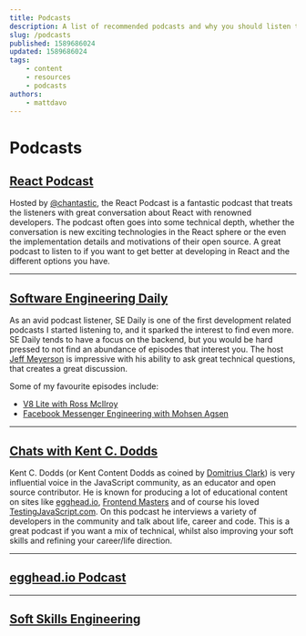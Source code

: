 ```yaml
---
title: Podcasts
description: A list of recommended podcasts and why you should listen to them.
slug: /podcasts
published: 1589686024
updated: 1589686024
tags:
    - content
    - resources
    - podcasts
authors:
    - mattdavo
---
```


# Podcasts

## [React Podcast](https://reactpodcast.simplecast.fm/)

Hosted by [@chantastic](https://twitter.com/chantastic), the React Podcast is a fantastic podcast that treats the listeners with great conversation about React with renowned developers. The podcast often goes into some technical depth, whether the conversation is new exciting technologies in the React sphere or the even the implementation details and motivations of their open source. A great podcast to listen to if you want to get better at developing in React and the different options you have.

---

## [Software Engineering Daily](https://www.softwaredaily.com/)

As an avid podcast listener, SE Daily is one of the first development related podcasts I started listening to, and it sparked the interest to find even more. SE Daily tends to have a focus on the backend, but you would be hard pressed to not find an abundance of episodes that interest you. The host [Jeff Meyerson](https://twitter.com/the_prion?lang=en) is impressive with his ability to ask great technical questions, that creates a great discussion.

Some of my favourite episodes include:

-   [V8 Lite with Ross McIlroy](https://softwareengineeringdaily.com/2020/04/03/v8-lite-with-ross-mcilroy/)
-   [Facebook Messenger Engineering with Mohsen Agsen](https://softwareengineeringdaily.com/2020/03/31/facebook-messenger-engineering-with-mohsen-agsen/)

---

## [Chats with Kent C. Dodds](https://kentcdodds.com/chats-with-kent-podcast/)

Kent C. Dodds (or Kent Content Dodds as coined by [Domitrius Clark](https://twitter.com/domitriusclark?lang=en)) is very influential voice in the JavaScript community, as an educator and open source contributor. He is known for producing a lot of educational content on sites like [egghead.io](https://kcd.im/egghead), [Frontend Masters](https://kcd.im/fem) and of course his loved [TestingJavaScript.com](https://testingjavascript.com/). On this podcast he interviews a variety of developers in the community and talk about life, career and code. This is a great podcast if you want a mix of technical, whilst also improving your soft skills and refining your career/life direction.

---

## [egghead.io Podcast](https://egghead.io/podcasts)

---

## [Soft Skills Engineering](https://softskills.audio/)
